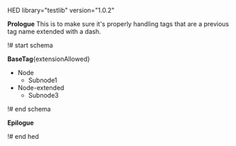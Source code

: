 HED library="testlib" version="1.0.2"

'''Prologue'''
This is to make sure it's properly handling tags that are a previous tag name extended with a dash.

!# start schema

'''BaseTag'''{extensionAllowed}
* Node
** Subnode1
* Node-extended
** Subnode3

!# end schema

'''Epilogue'''

!# end hed